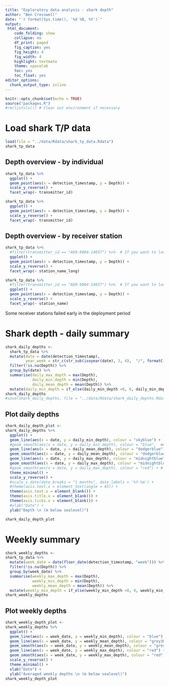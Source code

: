 ```yaml
---
title: "Exploratory data analysis - shark depth"
author: "Ben Cresswell"
date: "`r format(Sys.time(), '%d %B, %Y')`"
output: 
 html_document:
    code_folding: show
    collapse: no
    df_print: paged
    fig_caption: yes
    fig_height: 4
    fig_width: 4
    highlight: textmate
    theme: spacelab
    toc: yes
    toc_float: yes
editor_options: 
  chunk_output_type: inline
---
```



```r
knitr::opts_chunk$set(echo = TRUE)
source("packages.R")
#rm(list=ls()) # Clear out environment if necessary
```

# Load shark T/P data
```r
load(file = "../data/Rdata/shark_tp_data.Rdata")
shark_tp_data
```

## Depth overview - by individual
```r
shark_tp_data %>% 
  ggplot() +
  geom_point(aes(x = detection_timestamp, y = Depth)) +
  scale_y_reverse() +
  facet_wrap(~ transmitter_id)

shark_tp_data %>% 
  ggplot() +
  geom_point(aes(x = detection_timestamp, y = Depth)) +
  scale_y_reverse() +
  facet_wrap(~ transmitter_id)
```

## Depth overview - by receiver station
```r
shark_tp_data %>% 
  #filter(transmitter_id == "A69-9004-14037") %>%  # If you want to look at one individual
  ggplot() +
  geom_point(aes(x = detection_timestamp, y = Depth)) +
  scale_y_reverse() +
  facet_wrap(~ station_name_long)

shark_tp_data %>% 
  #filter(transmitter_id == "A69-9004-14037") %>%  # If you want to look at one individual
  ggplot() +
  geom_point(aes(x = detection_timestamp, y = Depth)) +
  scale_y_reverse() +
  facet_wrap(~ station_name)
```
Some receiver stations failed early in the deployment period

# Shark depth - daily summary
```r
shark_daily_depths <- 
  shark_tp_data %>% 
  mutate(date = date(detection_timestamp),
         year_week = str_c(str_sub(isoyear(date), 3, 4),  "/", formatC(isoweek(date), format = "f", digits = 0, width = 2, flag = "0"))) %>% 
  filter(!is.na(Depth)) %>% 
  group_by(date) %>% 
  summarise(daily_max_depth = max(Depth),
            daily_min_depth = min(Depth),
            daily_mean_depth = mean(Depth)) %>% 
  mutate(daily_min_depth = if_else(daily_min_depth <0, 0, daily_min_depth))
shark_daily_depths
#save(shark_daily_depths, file = "../data/Rdata/shark_daily_depths.Rdata")
```

## Plot daily depths
```r
shark_daily_depth_plot <- 
shark_daily_depths %>%   
  ggplot() +
  geom_line(aes(x = date, y = daily_min_depth), colour = "skyblue") +
  #geom_smooth(aes(x = date, y = daily_min_depth), colour = "blue",  method = "gam", formula = y ~ s(x, bs = 'cs')) + # method = "gam" implements mgcv
  geom_line(aes(x = date, y = daily_mean_depth), colour = "dodgerblue") +
  geom_smooth(aes(x = date, y = daily_mean_depth), colour = "dodgerblue",  method = "gam", formula = y ~ s(x, bs = 'cs')) +
  geom_line(aes(x = date, y = daily_max_depth), colour = "midnightblue") +
  geom_smooth(aes(x = date, y = daily_max_depth), colour = "midnightblue",  method = "gam", formula = y ~ s(x, bs = 'cs'), level = 0.95) +
  #geom_smooth(aes(x = date, y = daily_max_depth), colour = "red") + # Basic smooth, rather than gam
  theme_minimal() +
  scale_y_reverse() +
  #scale_x_date(date_breaks = "1 months", date_labels = '%Y-%m') +
  #theme(axis.text.x = element_text(angle = 45)) +
  theme(axis.text.x = element_blank()) +
  theme(axis.title.x = element_blank()) +
  theme(axis.ticks.x = element_blank()) +
  #xlab("Date") +
  ylab("Depth \n (m below sealevel)")

shark_daily_depth_plot
```

# Weekly summary
```r
shark_weekly_depths <- 
shark_tp_data %>% 
  mutate(week_date = date(floor_date(detection_timestamp, "week"))) %>% 
  filter(!is.na(Depth)) %>% 
  group_by(week_date) %>% 
  summarise(weekly_max_depth = max(Depth),
            weekly_min_depth = min(Depth),
            weekly_mean_depth = mean(Depth)) %>% 
  mutate(weekly_min_depth = if_else(weekly_min_depth <0, 0, weekly_min_depth))
shark_weekly_depths
```

## Plot weekly depths
```r
shark_weekly_depth_plot <- 
shark_weekly_depths %>% 
  ggplot() +
  geom_line(aes(x = week_date, y = weekly_min_depth), colour = "blue") +
  geom_line(aes(x = week_date, y = weekly_mean_depth), colour = "grey30") +
  geom_smooth(aes(x = week_date, y = weekly_mean_depth), colour = "grey30", method = "gam", formula = y ~ s(x, bs = 'cs'), level = 0.95) +
  geom_line(aes(x = week_date, y = weekly_max_depth), colour = "red") +
  geom_smooth(aes(x = week_date, y = weekly_max_depth), colour = "red", method = "gam", formula = y ~ s(x, bs = 'cs'), level = 0.95) +
  scale_y_reverse() +
  theme_minimal() +
  xlab("Date") +
  ylab("Averaged weekly depths \n (m below sealevel)")
shark_weekly_depth_plot
```




